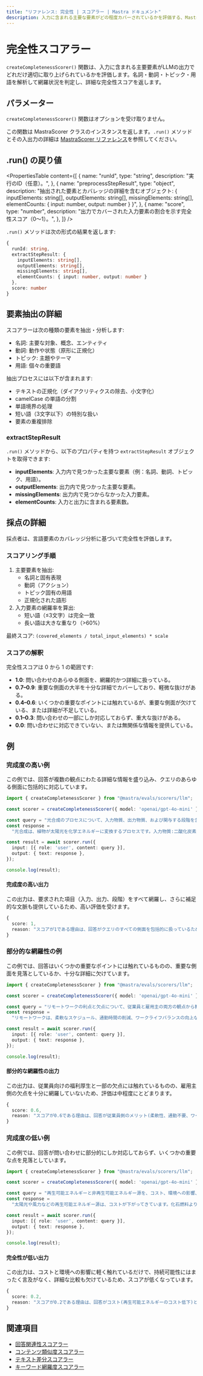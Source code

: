 ```yaml
---
title: "リファレンス: 完全性 | スコアラー | Mastra ドキュメント"
description: 入力に含まれる主要な要素がどの程度カバーされているかを評価する、Mastra の Completeness Scorer に関するドキュメント。
---
```


# 完全性スコアラー

`createCompletenessScorer()` 関数は、入力に含まれる主要要素がLLMの出力でどれだけ適切に取り上げられているかを評価します。名詞・動詞・トピック・用語を解析して網羅状況を判定し、詳細な完全性スコアを返します。

## パラメーター

`createCompletenessScorer()` 関数はオプションを受け取りません。

この関数は MastraScorer クラスのインスタンスを返します。`.run()` メソッドとその入出力の詳細は [MastraScorer リファレンス](./mastra-scorer)を参照してください。

## .run() の戻り値

<PropertiesTable
  content={[
{
  name: "runId",
  type: "string",
  description: "実行のID（任意）。",
},
{
  name: "preprocessStepResult",
  type: "object",
  description: "抽出された要素とカバレッジの詳細を含むオブジェクト: { inputElements: string[], outputElements: string[], missingElements: string[], elementCounts: { input: number, output: number } }",
},
{
  name: "score",
  type: "number",
  description: "出力でカバーされた入力要素の割合を示す完全性スコア（0〜1）。",
},
]}
/>

`.run()` メソッドは次の形式の結果を返します:

```typescript
{
  runId: string,
  extractStepResult: {
    inputElements: string[],
    outputElements: string[],
    missingElements: string[],
    elementCounts: { input: number, output: number }
  },
  score: number
}
```


## 要素抽出の詳細

スコアラーは次の種類の要素を抽出・分析します:

- 名詞: 主要な対象、概念、エンティティ
- 動詞: 動作や状態（原形に正規化）
- トピック: 主題やテーマ
- 用語: 個々の重要語

抽出プロセスには以下が含まれます:

- テキストの正規化（ダイアクリティクスの除去、小文字化）
- camelCase の単語の分割
- 単語境界の処理
- 短い語（3文字以下）の特別な扱い
- 要素の重複排除

### extractStepResult

`.run()` メソッドから、以下のプロパティを持つ `extractStepResult` オブジェクトを取得できます:

- **inputElements**: 入力内で見つかった主要な要素（例：名詞、動詞、トピック、用語）。
- **outputElements**: 出力内で見つかった主要な要素。
- **missingElements**: 出力内で見つからなかった入力要素。
- **elementCounts**: 入力と出力に含まれる要素数。

## 採点の詳細

採点者は、言語要素のカバレッジ分析に基づいて完全性を評価します。

### スコアリング手順

1. 主要要素を抽出:
   - 名詞と固有表現
   - 動詞（アクション）
   - トピック固有の用語
   - 正規化された語形
2. 入力要素の網羅率を算出:
   - 短い語（≤3文字）は完全一致
   - 長い語は大きな重なり（>60%）

最終スコア: `(covered_elements / total_input_elements) * scale`

### スコアの解釈

完全性スコアは 0 から 1 の範囲です:

- **1.0**: 問い合わせのあらゆる側面を、網羅的かつ詳細に扱っている。
- **0.7–0.9**: 重要な側面の大半を十分な詳細でカバーしており、軽微な抜けがある。
- **0.4–0.6**: いくつかの重要なポイントには触れているが、重要な側面が欠けている、または詳細が不足している。
- **0.1–0.3**: 問い合わせの一部にしか対応しておらず、重大な抜けがある。
- **0.0**: 問い合わせに対応できていない、または無関係な情報を提供している。

## 例

### 完成度の高い例

この例では、回答が複数の観点にわたる詳細な情報を盛り込み、クエリのあらゆる側面に包括的に対応しています。

```typescript filename="src/example-high-completeness.ts" showLineNumbers copy
import { createCompletenessScorer } from "@mastra/evals/scorers/llm";

const scorer = createCompletenessScorer({ model: 'openai/gpt-4o-mini' });

const query = "光合成のプロセスについて、入力物質、出力物質、および関与する段階を含めて説明してください。";
const response =
  "光合成は、植物が太陽光を化学エネルギーに変換するプロセスです。入力物質:二酸化炭素(CO2)は気孔を通じて空気中から取り込まれ、水(H2O)は根から吸収され、太陽光はクロロフィルによって捕捉されエネルギーを提供します。このプロセスは2つの主要な段階で行われます:1)チラコイドにおける光依存反応では、光エネルギーがATPとNADPHに変換され、同時に水が分解されて酸素が放出されます。2)ストロマにおける光非依存反応(カルビン回路)では、ATP、NADPH、およびCO2を使用してグルコースが生成されます。出力物質:グルコース(C6H12O6)は植物の栄養源となり、酸素(O2)は副産物として放出されます。全体の化学式は次の通りです:6CO2 + 6H2O + 光エネルギー → C6H12O6 + 6O2。";

const result = await scorer.run({
  input: [{ role: 'user', content: query }],
  output: { text: response },
});

console.log(result);
```


#### 完成度の高い出力

この出力は、要求された項目（入力、出力、段階）をすべて網羅し、さらに補足的な文脈も提供しているため、高い評価を受けます。

```typescript
{
  score: 1,
  reason: "スコアが1である理由は、回答がクエリのすべての側面を包括的に扱っているためです。光合成とは何かを説明し、すべての入力要素(CO2、H2O、日光)を列挙し、両方の段階(光依存反応と光非依存反応)を詳細に説明し、すべての出力(グルコースと酸素)を明示し、さらに化学式も提供しています。重要な側面で欠けているものはありません。"
}
```


### 部分的な網羅性の例

この例では、回答はいくつかの重要なポイントには触れているものの、重要な側面を見落としているか、十分な詳細に欠けています。

```typescript filename="src/example-partial-completeness.ts" showLineNumbers copy
import { createCompletenessScorer } from "@mastra/evals/scorers/llm";

const scorer = createCompletenessScorer({ model: 'openai/gpt-4o-mini' });

const query = "リモートワークの利点と欠点について、従業員と雇用主の両方の観点から教えてください。";
const response =
  "リモートワークは、柔軟なスケジュール、通勤時間の削減、ワークライフバランスの向上など、従業員にとって多くの利点があります。また、雇用主にとってはオフィススペースや光熱費のコスト削減にもつながります。しかし、リモートワークは従業員の孤立感やコミュニケーション上の課題を引き起こす可能性があります。";

const result = await scorer.run({
  input: [{ role: 'user', content: query }],
  output: { text: response },
});

console.log(result);
```


#### 部分的な網羅性の出力

この出力は、従業員向けの福利厚生と一部の欠点には触れているものの、雇用主側の欠点を十分に網羅していないため、評価は中程度にとどまります。

```typescript
{
  score: 0.6,
  reason: "スコアが0.6である理由は、回答が従業員側のメリット(柔軟性、通勤不要、ワークライフバランス)と雇用主側のメリットの1つ(コスト削減)、さらに従業員側のデメリット(孤立感、コミュニケーション上の課題)をカバーしているためです。しかし、監督機能の低下、チームの一体感の維持における課題、生産性管理の難しさなど、雇用主側の潜在的なデメリットについては触れられていません。"
}
```


### 完成度の低い例

この例では、回答が問い合わせに部分的にしか対応しておらず、いくつかの重要な点を見落としています。

```typescript filename="src/example-low-completeness.ts" showLineNumbers copy
import { createCompletenessScorer } from "@mastra/evals/scorers/llm";

const scorer = createCompletenessScorer({ model: 'openai/gpt-4o-mini' });

const query = "再生可能エネルギーと非再生可能エネルギー源を、コスト、環境への影響、持続可能性の観点から比較してください。";
const response =
  "太陽光や風力などの再生可能エネルギー源は、コストが下がってきています。化石燃料よりも環境に優しいです。";

const result = await scorer.run({
  input: [{ role: 'user', content: query }],
  output: { text: response },
});

console.log(result);
```


#### 完全性が低い出力

この出力は、コストと環境への影響に軽く触れているだけで、持続可能性にはまったく言及がなく、詳細な比較も欠けているため、スコアが低くなっています。

```typescript
{
  score: 0.2,
  reason: "スコアが0.2である理由は、回答がコスト(再生可能エネルギーのコスト低下)と環境への影響(再生可能エネルギーが化石燃料より優れている点)について表面的に触れているのみで、詳細な比較がなく、持続可能性の観点が欠如しており、特定の非再生可能エネルギー源についての言及もなく、すべての項目において深い考察が不足しているためです。"
}
```


## 関連項目

- [回答関連性スコアラー](./answer-relevancy)
- [コンテンツ類似度スコアラー](./content-similarity)
- [テキスト差分スコアラー](./textual-difference)
- [キーワード網羅度スコアラー](./keyword-coverage)